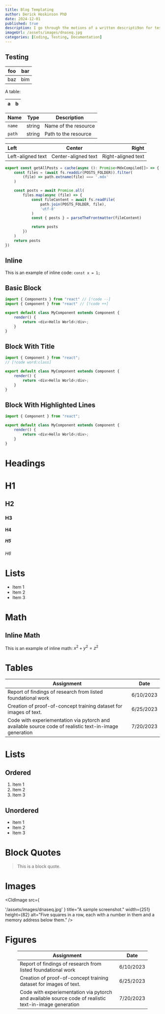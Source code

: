 ```yaml
---
title: Blog Templating
author: Derick Hoskinson PhD
date: 2024-12-01
published: true
description: I go through the motions of a written descripti9on for testing
imageUrl: /assets/images/dnaseq.jpg
categories: [Coding, Testing, Documentation]
---
```


## Testing

| foo | bar |
| --- | --- |
| baz | bim |

A table:

| a | b |
| - | - |

| Name | Type | Description |
| ---- | ---- | ----------- |
| `name` | string | Name of the resource |
| `path` | string | Path to the resource |

| Left | Center | Right |
| :--- | :----: | ----: |
| Left-aligned text | Center-aligned text | Right-aligned text |

```typescript
export const getAllPosts = cache(async (): Promise<MdxCompiled[]> => {
    const files = (await fs.readdir(POSTS_FOLDER)).filter(
        (file) => path.extname(file) === '.mdx'
    )

    const posts = await Promise.all(
        files.map(async (file) => {
            const fileContent = await fs.readFile(
                path.join(POSTS_FOLDER, file),
                'utf-8'
            )
            const { posts } = parseTheFrontmatter(fileContent)

            return posts
        })
    )
    return posts
})
```


## Inline

This is an example of inline code: `const x = 1;`

## Basic Block

```typescript {2,4}
import { Components } from "react" // [!code --]
import { Component } from "react" // [!code ++]

export default class MyComponent extends Component {
	render() {
		return <div>Hello World</div>;
	}
}
```

## Block With Title

```typescript title="MyComponent.tsx" caption="look at my code block"
import { Component } from "react";
// [!code word:class]

export default class MyComponent extends Component {
	render() {
		return <div>Hello World</div>;
	}
}
```

## Block With Highlighted Lines

```typescript {1,5} title="MyComponent.tsx"
import { Component } from "react";

export default class MyComponent extends Component {
	render() {
		return <div>Hello World</div>;
	}
}
```

# Headings

# H1

## H2

### H3

#### H4

##### H5

###### H6

# Lists

- Item 1
- Item 2
- Item 3

# Math

## Inline Math

This is an example of inline math: $x^2 + y^2 = z^2$

# Tables

| Assignment                                                                                             | Date      |
| ------------------------------------------------------------------------------------------------------ | --------- |
| Report of findings of research from listed foundational work                                           | 6/10/2023 |
| Creation of proof-of-concept training dataset for images of text.                                      | 6/25/2023 |
| Code with experiementation via pytorch and available source code of realistic text-in-image generation | 7/20/2023 |

# Lists

## Ordered

1. Item 1
2. Item 2
3. Item 3

## Unordered

- Item 1
- Item 2
- Item 3

# Block Quotes

> This is a block quote.

# Images

<CldImage
	src={

'/assets/images/dnaseq.jpg'
    }
	title="A sample screenshot."
	width={251}
	height={82}
	alt="Five squares in a row, each with a number in them and a memory address below them."
/>

# Figures

<Figure caption="A caption">

<CldImage
	src='/assets/images/dnaseq.jpg'
	title="A sample screenshot."
	width={251}
	height={82}
	alt="Five squares in a row, each with a number in them and a memory address below them."
/>

</Figure>

<Figure caption="A caption">

| Assignment                                                                                             | Date      |
| ------------------------------------------------------------------------------------------------------ | --------- |
| Report of findings of research from listed foundational work                                           | 6/10/2023 |
| Creation of proof-of-concept training dataset for images of text.                                      | 6/25/2023 |
| Code with experiementation via pytorch and available source code of realistic text-in-image generation | 7/20/2023 |

</Figure>
